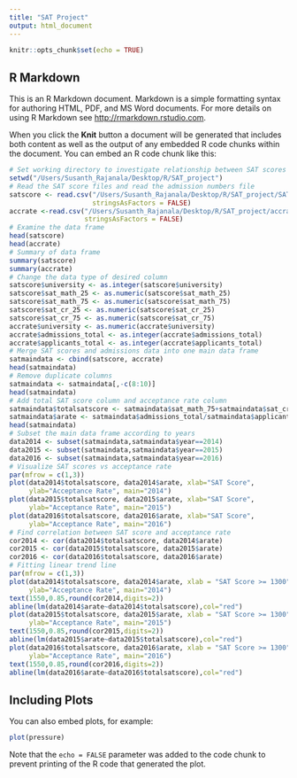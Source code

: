 ```yaml
---
title: "SAT Project"
output: html_document
---
```


```r
knitr::opts_chunk$set(echo = TRUE)
```

## R Markdown

This is an R Markdown document. Markdown is a simple formatting syntax for authoring HTML, PDF, and MS Word documents. For more details on using R Markdown see <http://rmarkdown.rstudio.com>.

When you click the **Knit** button a document will be generated that includes both content as well as the output of any embedded R code chunks within the document. You can embed an R code chunk like this:

```r
# Set working directory to investigate relationship between SAT scores and acceptance rate
setwd("/Users/Susanth_Rajanala/Desktop/R/SAT_project")
# Read the SAT score files and read the admission numbers file
satscore <- read.csv("/Users/Susanth_Rajanala/Desktop/R/SAT_project/SATScore.csv",
                     stringsAsFactors = FALSE)
accrate <-read.csv("/Users/Susanth_Rajanala/Desktop/R/SAT_project/accrate.csv", 
                   stringsAsFactors = FALSE)
# Examine the data frame 
head(satscore)
head(accrate)
# Summary of data frame
summary(satscore)
summary(accrate)
# Change the data type of desired column
satscore$university <- as.integer(satscore$university)
satscore$sat_math_25 <- as.numeric(satscore$sat_math_25)
satscore$sat_math_75 <- as.numeric(satscore$sat_math_75)
satscore$sat_cr_25 <- as.numeric(satscore$sat_cr_25)
satscore$sat_cr_75 <- as.numeric(satscore$sat_cr_75)
accrate$university <- as.numeric(accrate$university)
accrate$admissions_total <- as.integer(accrate$admissions_total)
accrate$applicants_total <- as.integer(accrate$applicants_total)
# Merge SAT scores and admissions data into one main data frame
satmaindata <- cbind(satscore, accrate)
head(satmaindata)
# Remove duplicate columns
satmaindata <- satmaindata[,-c(8:10)]
head(satmaindata)
# Add total SAT score column and acceptance rate column
satmaindata$totalsatscore <- satmaindata$sat_math_75+satmaindata$sat_cr_75
satmaindata$arate <- satmaindata$admissions_total/satmaindata$applicants_total
head(satmaindata)
# Subset the main data frame according to years
data2014 <- subset(satmaindata,satmaindata$year==2014)
data2015 <- subset(satmaindata,satmaindata$year==2015)
data2016 <- subset(satmaindata,satmaindata$year==2016)
# Visualize SAT scores vs acceptance rate
par(mfrow = c(1,3))
plot(data2014$totalsatscore, data2014$arate, xlab="SAT Score",
     ylab="Acceptance Rate", main="2014")
plot(data2015$totalsatscore, data2015$arate, xlab="SAT Score",
     ylab="Acceptance Rate", main="2015")
plot(data2016$totalsatscore, data2016$arate, xlab="SAT Score",
     ylab="Acceptance Rate", main="2016")
# Find correlation between SAT score and acceptance rate
cor2014 <- cor(data2014$totalsatscore, data2014$arate)
cor2015 <- cor(data2015$totalsatscore, data2015$arate)
cor2016 <- cor(data2016$totalsatscore, data2016$arate)
# Fitting linear trend line
par(mfrow = c(1,3))
plot(data2014$totalsatscore, data2014$arate, xlab = "SAT Score >= 1300",
     ylab="Acceptance Rate", main="2014")
text(1550,0.85,round(cor2014,digits=2))
abline(lm(data2014$arate~data2014$totalsatscore),col="red")
plot(data2015$totalsatscore, data2015$arate, xlab = "SAT Score >= 1300",
     ylab="Acceptance Rate", main="2015")
text(1550,0.85,round(cor2015,digits=2))
abline(lm(data2015$arate~data2015$totalsatscore),col="red")
plot(data2016$totalsatscore, data2016$arate, xlab = "SAT Score >= 1300",
     ylab="Acceptance Rate", main="2016")
text(1550,0.85,round(cor2016,digits=2))
abline(lm(data2016$arate~data2016$totalsatscore),col="red")
```

## Including Plots

You can also embed plots, for example:

```r
plot(pressure)
```

Note that the `echo = FALSE` parameter was added to the code chunk to prevent printing of the R code that generated the plot.
